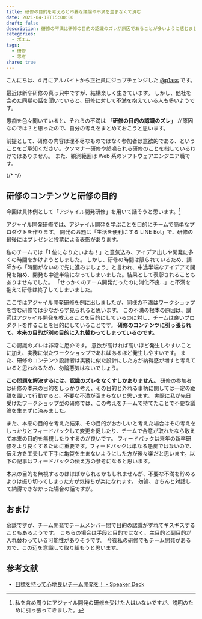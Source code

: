 ```yaml
---
title: 研修の目的を考えると不要な議論や不満を生まなくて済む
date: 2021-04-18T15:00:00
draft: false
description: 研修の不満は研修の目的の認識のズレが原因であることが多いように感じました。研修の目的が何であるかと考えると、自然と不満の原因や解決策が見えてくると思います。
categories:
  - ポエム
tags:
  - 研修
  - 思考
share: true
---
```



こんにちは、4 月にアルバイトから正社員にジョブチェンジした [@p1ass](https://twitter.com/p1ass) です。

最近は新卒研修の真っ只中ですが、結構楽しく生きています。
しかし、他社を含めた同期の話を聞いていると、研修に対して不満を抱えている人も多いようです。

愚痴を色々聞いていると、それらの不満は **「研修の目的の認識のズレ」** が原因なのでは？と思ったので、自分の考えをまとめておこうと思います。

前提として、研修の内容は理不尽なものではなく参加者は意欲的である、ということをご承知ください。クソマナー研修や怒鳴られる研修のことを指しているわけではありません。
また、観測範囲は Web 系のソフトウェアエンジニア職です。

{/* <!--more--> */}

## 研修のコンテンツと研修の目的

今回は具体例として「アジャイル開発研修」を用いて話そうと思います。[^アジャイル]

アジャイル開発研修では、アジャイル開発を学ぶことを目的にチームで簡単なプロダクトを作ります。
開発のお題は「生活を便利にする LINE Bot」で、研修の最後にはプレゼンと投票による表彰があります。

[^アジャイル]: 私を含め周りにアジャイル開発の研修を受けた人はいないですが、説明のために引っ張ってきました。

私のチームでは「1 位になりたいよね！」と意気込み、アイデア出しや開発に多くの時間をかけようとしました。
しかし、研修の時間は限られているため、講師から「時間がないので先に進みましょう」と言われ、中途半端なアイデアで開発を始め、開発も中途半端になってしまいました。結果として表彰されることもありませんでした。
「せっかくのチーム開発だったのに消化不良...」と不満を抱えて研修は終了してしまいました。

ここではアジャイル開発研修を例に出しましたが、同様の不満はワークショップを含む研修では少なからず見られると思います。
この不満の根本の原因は、講師はアジャイル開発を教えることを目的にしているのに対し、チームは良いプロダクトを作ることを目的にしていることです。
**研修のコンテンツに引っ張られて、本来の目的が別の目的に入れ替わってしまっているのです。**

この認識のズレは非常に厄介です。
意欲が高ければ高いほど発生しやすいことに加え、実務に似たワークショップであればあるほど発生しやすいです。
また、研修のコンテンツ設計者は実務に似た設計にした方が納得感が増すと考えていると思われるため、勿論悪気はないでしょう。

**この問題を解決するには、認識のズレをなくすしかありません。**
研修の参加者は研修の本来の目的をしっかり考え、その目的と外れる事柄に関しては一定の距離を置いて行動すると、不要な不満が溜まらないと思います。
実際に私が先日受けたワークショップ型の研修では、この考えをチームで持てたことで不要な議論を生まずに済みました。

また、本来の目的を考えた結果、その目的がおかしいと考えた場合はその考えをしっかりとフィードバックして変更を促したり、チームで合意が取れたなら敢えて本来の目的を無視したりするのが良いです。
フィードバックは来年の新卒研修をより良くするために重要です。フィードバックは単なる愚痴ではないので、伝え方を工夫して下手に亀裂を生まないようにした方が後々楽だと思います。以下の記事はフィードバックの伝え方の参考になると思います。

<ExLinkCard url="https://konifar.hatenablog.com/entry/2017/08/30/113515" />

本来の目的を無視するのははばかられるかもしれませんが、不要な不満を貯めるよりは振り切ってしまった方が気持ちが楽になれます。
勿論、きちんと対話して納得できなかった場合の話ですが。

## おまけ

余談ですが、チーム開発でチームメンバー間で目的の認識がずれてギスギスすることもあるようです。
こちらの場合は手段と目的ではなく、主目的と副目的が入れ替わっている可能性がありそうです。
今後私の研修でもチーム開発があるので、この辺を意識して取り組もうと思います。

## 参考文献

- [目標を持って心地良いチーム開発を！ - Speaker Deck](https://speakerdeck.com/dena_tech/mu-biao-wochi-tutexin-di-liang-itimukai-fa-wo)
